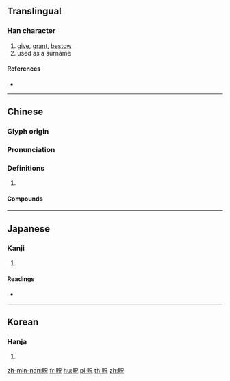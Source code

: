 {{character info/new}}
{{also|贶}}
==Translingual==

===Han character===
{{Han char|rn=154|rad=貝|as=05|sn=12|four=66810|canj=BCRHU}}

# [[give]], [[grant]], [[bestow]]
# used as a surname

====References====
* {{Han ref|kx=1206.260|dkj=36713|dj=1670.050|hdz=63633.030|uh=8CBA|ud=36026|bh=DBE8|bd=56296}}

----

==Chinese==
{{zh-forms|s=贶}}

===Glyph origin===
{{Han etym}}

===Pronunciation===
{{zh-pron
|m=kuàng
|c=fong3
|mn=hēng
|mc=y
|oc=y
|cat=
}}

===Definitions===
{{zh-hanzi}}

# {{rfdef|zh}}

====Compounds====
{{zh-der|厚貺|來貺|嘉貺|寵貺|天貺節|天貺|明貺|貺祐}}

----

==Japanese==

===Kanji===
{{ja-kanji|grade=|rs=貝05}}

# {{defn|lang=ja|sort=貝05}}

====Readings====
* {{ja-readings|on=[[きょう]] (kyō), [[こう]] (kō)|kun=[[たまう]] (tamau)|nanori=}}

----

==Korean==

===Hanja===
{{ko-hanja|hangeul=황|eumhun=|rv=hwang|mr=hwang|y=hwang}}

# {{defn|lang=ko|sort=貝05}}

[[zh-min-nan:貺]]
[[fr:貺]]
[[hu:貺]]
[[pl:貺]]
[[th:貺]]
[[zh:貺]]
